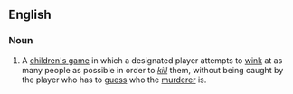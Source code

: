 ==English==

===Noun===
{{en-noun|-|head=[[wink]] [[murder]]}}

# {{context|games}} A [[children's game]] in which a designated player attempts to [[wink]] at as many people as possible in order to ''[[kill]]'' them, without being caught by the player who has to [[guess]] who the [[murderer]] is.